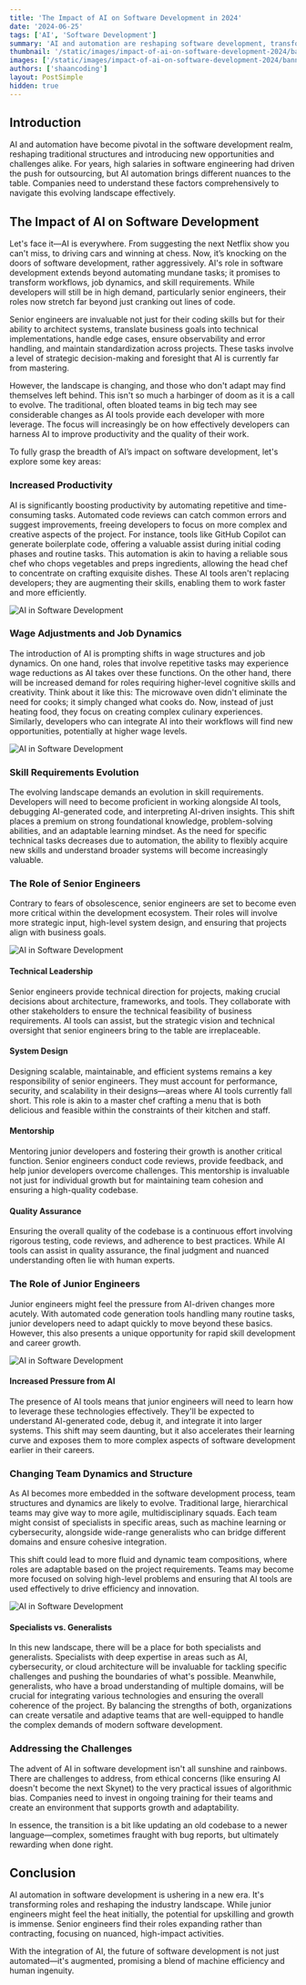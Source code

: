```yaml
---
title: 'The Impact of AI on Software Development in 2024'
date: '2024-06-25'
tags: ['AI', 'Software Development']
summary: 'AI and automation are reshaping software development, transforming roles, and introducing new opportunities and challenges. Learn how AI is impacting productivity, wage structures, skill requirements, and the roles of senior and junior engineers.'
thumbnail: '/static/images/impact-of-ai-on-software-development-2024/banner.png'
images: ['/static/images/impact-of-ai-on-software-development-2024/banner.png']
authors: ['shaancoding']
layout: PostSimple
hidden: true
---
```


## Introduction

AI and automation have become pivotal in the software development realm, reshaping traditional structures and introducing new opportunities and challenges alike. For years, high salaries in software engineering had driven the push for outsourcing, but AI automation brings different nuances to the table. Companies need to understand these factors comprehensively to navigate this evolving landscape effectively.

## The Impact of AI on Software Development

Let's face it—AI is everywhere. From suggesting the next Netflix show you can't miss, to driving cars and winning at chess. Now, it’s knocking on the doors of software development, rather aggressively. AI's role in software development extends beyond automating mundane tasks; it promises to transform workflows, job dynamics, and skill requirements. While developers will still be in high demand, particularly senior engineers, their roles now stretch far beyond just cranking out lines of code.

Senior engineers are invaluable not just for their coding skills but for their ability to architect systems, translate business goals into technical implementations, handle edge cases, ensure observability and error handling, and maintain standardization across projects. These tasks involve a level of strategic decision-making and foresight that AI is currently far from mastering.

However, the landscape is changing, and those who don't adapt may find themselves left behind. This isn't so much a harbinger of doom as it is a call to evolve. The traditional, often bloated teams in big tech may see considerable changes as AI tools provide each developer with more leverage. The focus will increasingly be on how effectively developers can harness AI to improve productivity and the quality of their work.

To fully grasp the breadth of AI’s impact on software development, let's explore some key areas:

### Increased Productivity

AI is significantly boosting productivity by automating repetitive and time-consuming tasks. Automated code reviews can catch common errors and suggest improvements, freeing developers to focus on more complex and creative aspects of the project. For instance, tools like GitHub Copilot can generate boilerplate code, offering a valuable assist during initial coding phases and routine tasks. This automation is akin to having a reliable sous chef who chops vegetables and preps ingredients, allowing the head chef to concentrate on crafting exquisite dishes. These AI tools aren't replacing developers; they are augmenting their skills, enabling them to work faster and more efficiently.

![AI in Software Development](/static/images/impact-of-ai-on-software-development-2024/figure1.png)

### Wage Adjustments and Job Dynamics

The introduction of AI is prompting shifts in wage structures and job dynamics. On one hand, roles that involve repetitive tasks may experience wage reductions as AI takes over these functions. On the other hand, there will be increased demand for roles requiring higher-level cognitive skills and creativity. Think about it like this: The microwave oven didn't eliminate the need for cooks; it simply changed what cooks do. Now, instead of just heating food, they focus on creating complex culinary experiences. Similarly, developers who can integrate AI into their workflows will find new opportunities, potentially at higher wage levels.

![AI in Software Development](/static/images/impact-of-ai-on-software-development-2024/figure2.png)

### Skill Requirements Evolution

The evolving landscape demands an evolution in skill requirements. Developers will need to become proficient in working alongside AI tools, debugging AI-generated code, and interpreting AI-driven insights. This shift places a premium on strong foundational knowledge, problem-solving abilities, and an adaptable learning mindset. As the need for specific technical tasks decreases due to automation, the ability to flexibly acquire new skills and understand broader systems will become increasingly valuable.

### The Role of Senior Engineers

Contrary to fears of obsolescence, senior engineers are set to become even more critical within the development ecosystem. Their roles will involve more strategic input, high-level system design, and ensuring that projects align with business goals.

![AI in Software Development](/static/images/impact-of-ai-on-software-development-2024/figure3.png)

#### Technical Leadership

Senior engineers provide technical direction for projects, making crucial decisions about architecture, frameworks, and tools. They collaborate with other stakeholders to ensure the technical feasibility of business requirements. AI tools can assist, but the strategic vision and technical oversight that senior engineers bring to the table are irreplaceable.

#### System Design

Designing scalable, maintainable, and efficient systems remains a key responsibility of senior engineers. They must account for performance, security, and scalability in their designs—areas where AI tools currently fall short. This role is akin to a master chef crafting a menu that is both delicious and feasible within the constraints of their kitchen and staff.

#### Mentorship

Mentoring junior developers and fostering their growth is another critical function. Senior engineers conduct code reviews, provide feedback, and help junior developers overcome challenges. This mentorship is invaluable not just for individual growth but for maintaining team cohesion and ensuring a high-quality codebase.

#### Quality Assurance

Ensuring the overall quality of the codebase is a continuous effort involving rigorous testing, code reviews, and adherence to best practices. While AI tools can assist in quality assurance, the final judgment and nuanced understanding often lie with human experts.

### The Role of Junior Engineers

Junior engineers might feel the pressure from AI-driven changes more acutely. With automated code generation tools handling many routine tasks, junior developers need to adapt quickly to move beyond these basics. However, this also presents a unique opportunity for rapid skill development and career growth.

![AI in Software Development](/static/images/impact-of-ai-on-software-development-2024/figure4.png)

#### Increased Pressure from AI

The presence of AI tools means that junior engineers will need to learn how to leverage these technologies effectively. They'll be expected to understand AI-generated code, debug it, and integrate it into larger systems. This shift may seem daunting, but it also accelerates their learning curve and exposes them to more complex aspects of software development earlier in their careers.

### Changing Team Dynamics and Structure

As AI becomes more embedded in the software development process, team structures and dynamics are likely to evolve. Traditional large, hierarchical teams may give way to more agile, multidisciplinary squads. Each team might consist of specialists in specific areas, such as machine learning or cybersecurity, alongside wide-range generalists who can bridge different domains and ensure cohesive integration.

This shift could lead to more fluid and dynamic team compositions, where roles are adaptable based on the project requirements. Teams may become more focused on solving high-level problems and ensuring that AI tools are used effectively to drive efficiency and innovation.

![AI in Software Development](/static/images/impact-of-ai-on-software-development-2024/figure5.png)

#### Specialists vs. Generalists

In this new landscape, there will be a place for both specialists and generalists. Specialists with deep expertise in areas such as AI, cybersecurity, or cloud architecture will be invaluable for tackling specific challenges and pushing the boundaries of what's possible. Meanwhile, generalists, who have a broad understanding of multiple domains, will be crucial for integrating various technologies and ensuring the overall coherence of the project. By balancing the strengths of both, organizations can create versatile and adaptive teams that are well-equipped to handle the complex demands of modern software development.


### Addressing the Challenges

The advent of AI in software development isn't all sunshine and rainbows. There are challenges to address, from ethical concerns (like ensuring AI doesn't become the next Skynet) to the very practical issues of algorithmic bias. Companies need to invest in ongoing training for their teams and create an environment that supports growth and adaptability.

In essence, the transition is a bit like updating an old codebase to a newer language—complex, sometimes fraught with bug reports, but ultimately rewarding when done right.

## Conclusion

AI automation in software development is ushering in a new era. It's transforming roles and reshaping the industry landscape. While junior engineers might feel the heat initially, the potential for upskilling and growth is immense. Senior engineers find their roles expanding rather than contracting, focusing on nuanced, high-impact activities.

With the integration of AI, the future of software development is not just automated—it's augmented, promising a blend of machine efficiency and human ingenuity.
